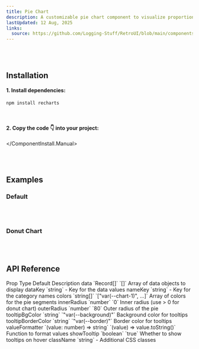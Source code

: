 ```yaml
---
title: Pie Chart
description: A customizable pie chart component to visualize proportional data with support for donut charts. 🍰
lastUpdated: 12 Aug, 2025
links:
  source: https://github.com/Logging-Stuff/RetroUI/blob/main/components/retroui/charts/PieChart.tsx
---
```


<ComponentShowcase name="pie-chart-style-default" />
<br />
<br />

## Installation

<ComponentInstall>
  <ComponentInstall.Cli npmCommand="npx shadcn@latest add 'https://retroui.dev/r/pie-chart.json'" />
  <ComponentInstall.Manual>

#### 1. Install dependencies:

```sh
npm install recharts
```

<br />

#### 2. Copy the code 👇 into your project:

<ComponentSource name="pieChart" />

  </ComponentInstall.Manual>
</ComponentInstall>

<br />
<br />

## Examples

### Default

<ComponentShowcase name="pie-chart-style-default" />
<br />
<br />

### Donut Chart

<ComponentShowcase name="pie-chart-style-donut" />
<br />
<br />

## API Reference

<Table>
  <Table.Header>
    <Table.Row>
      <Table.Head>Prop</Table.Head>
      <Table.Head>Type</Table.Head>
      <Table.Head>Default</Table.Head>
      <Table.Head>Description</Table.Head>
    </Table.Row>
  </Table.Header>
  <Table.Body>
    <Table.Row>
      <Table.Cell className="font-medium">data</Table.Cell>
      <Table.Cell className="*:text-xs">`Record<string, any>[]`</Table.Cell>
      <Table.Cell className="*:text-xs">`[]`</Table.Cell>
      <Table.Cell>Array of data objects to display</Table.Cell>
    </Table.Row>
    <Table.Row>
      <Table.Cell className="font-medium">dataKey</Table.Cell>
      <Table.Cell className="*:text-xs">`string`</Table.Cell>
      <Table.Cell className="*:text-xs">-</Table.Cell>
      <Table.Cell>Key for the data values</Table.Cell>
    </Table.Row>
    <Table.Row>
      <Table.Cell className="font-medium">nameKey</Table.Cell>
      <Table.Cell className="*:text-xs">`string`</Table.Cell>
      <Table.Cell className="*:text-xs">-</Table.Cell>
      <Table.Cell>Key for the category names</Table.Cell>
    </Table.Row>
    <Table.Row>
      <Table.Cell className="font-medium">colors</Table.Cell>
      <Table.Cell className="*:text-xs">`string[]`</Table.Cell>
      <Table.Cell className="*:text-xs">`["var(--chart-1)", ...]`</Table.Cell>
      <Table.Cell>Array of colors for the pie segments</Table.Cell>
    </Table.Row>
    <Table.Row>
      <Table.Cell className="font-medium">innerRadius</Table.Cell>
      <Table.Cell className="*:text-xs">`number`</Table.Cell>
      <Table.Cell className="*:text-xs">`0`</Table.Cell>
      <Table.Cell>Inner radius (use > 0 for donut chart)</Table.Cell>
    </Table.Row>
    <Table.Row>
      <Table.Cell className="font-medium">outerRadius</Table.Cell>
      <Table.Cell className="*:text-xs">`number`</Table.Cell>
      <Table.Cell className="*:text-xs">`80`</Table.Cell>
      <Table.Cell>Outer radius of the pie</Table.Cell>
    </Table.Row>
    <Table.Row>
      <Table.Cell className="font-medium">tooltipBgColor</Table.Cell>
      <Table.Cell className="*:text-xs">`string`</Table.Cell>
      <Table.Cell className="*:text-xs">`"var(--background)"`</Table.Cell>
      <Table.Cell>Background color for tooltips</Table.Cell>
    </Table.Row>
    <Table.Row>
      <Table.Cell className="font-medium">tooltipBorderColor</Table.Cell>
      <Table.Cell className="*:text-xs">`string`</Table.Cell>
      <Table.Cell className="*:text-xs">`"var(--border)"`</Table.Cell>
      <Table.Cell>Border color for tooltips</Table.Cell>
    </Table.Row>
    <Table.Row>
      <Table.Cell className="font-medium">valueFormatter</Table.Cell>
      <Table.Cell className="*:text-xs">`(value: number) => string`</Table.Cell>
      <Table.Cell className="*:text-xs">`(value) => value.toString()`</Table.Cell>
      <Table.Cell>Function to format values</Table.Cell>
    </Table.Row>
    <Table.Row>
      <Table.Cell className="font-medium">showTooltip</Table.Cell>
      <Table.Cell className="*:text-xs">`boolean`</Table.Cell>
      <Table.Cell className="*:text-xs">`true`</Table.Cell>
      <Table.Cell>Whether to show tooltips on hover</Table.Cell>
    </Table.Row>
    <Table.Row>
      <Table.Cell className="font-medium">className</Table.Cell>
      <Table.Cell className="*:text-xs">`string`</Table.Cell>
      <Table.Cell className="*:text-xs">-</Table.Cell>
      <Table.Cell>Additional CSS classes</Table.Cell>
    </Table.Row>
  </Table.Body>
</Table>
